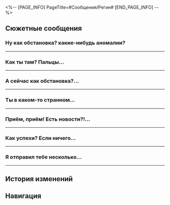 <%-- [PAGE_INFO]
PageTitle=#Сообщения/Регин#
[END_PAGE_INFO] --%>
{{Сообщение Инфобокс
|id          = 69
|Изображение = НИП Регин Иконка.png
|Тип         = НИП
|Отправитель = Регин
|ПодписьСоо  = Писать только насчёт финансирования исследований
|Фракция     = Ярило-VI
}}

==Сюжетные сообщения==
===Ну как обстановка? {{MC|ж=Нашла|м=Нашёл}} какие-нибудь аномалии?===
{{Сообщения
|условие_получения = 
|текст =
:'''Регин:''' Ну как обстановка? {{MC|ж=Нашла|м=Нашёл}} какие-нибудь аномалии?
:{Выбор} Странный торговый автомат...
::'''(Первопроходец):''' Поблизости появился странный торговый автомат, в который, как оказалось, превратилась свинка-копилка...
:{Выбор} Свинку-копилку...
::'''(Первопроходец):''' Рядом обнаружена свинка-копилка, которая до этого маскировалась под торговый автомат.
:'''Регин:''' Чего? Трансформировалась, то есть? Свинка-копилка? Сразу видно, что не разбираешься в технологиях, - слишком старомодно выражаешься.
:'''Регин:''' Забудь, возвращайся и мы всё обсудим!
:'''Регин:''' Вознаграждение я уже перевёл. Я ведь всегда держу слово.
}}
----

===Как ты там? Пальцы...===
{{Сообщения
|условие_получения = 
|текст =
:'''Регин:''' Как ты там? Пальцы не {{MC|ж=отморозила|м=отморозил}}? Видел{F#а} что-нибудь необычное?
:{Выбор} Ещё как {{MC|ж=отморозила|м=отморозил}}!
::'''(Первопроходец):''' Ну и мороз здесь, я скоро в ледышку превращусь! В этот раз я заслуживаю большей награды.
:{Выбор} Всё сделано!
::'''(Первопроходец):''' Это неважно. Всё выполнено в лучшем виде. Я {{MC|м=столкнулся|ж=столкнулась}} со множеством трудностей и заслуживаю большей награды.
:'''Регин:''' Здорово, что у тебя остаются силы торговаться со мной. Так что ты {{MC|ж=разведала|м=разведал}}?
:'''Регин:''' Я накопал кое-что касательно свинок-копилок, о которых ты {{MC|ж=сообщила|м=сообщил}} в прошлый раз. Информация, которую ты сегодня {{MC|ж=раздобыла|м=раздобыл}}, ещё больше мне поможет.
:{Выбор} Кое-что в сугробе
::'''(Первопроходец):''' В этот раз аномалия пряталась в сугробе, ничего интересного.
::'''Регин:''' Что? И только?! Кхм, я так надеялся, что будет какое-нибудь необычное место!
:{Выбор} Кое-что во льдах...
::'''(Первопроходец):''' Она скрывалась во льдах... Наверное, это какая-то примета!
::'''Регин:''' Хм, спряталась на морозе, значит? Получается, ей нестрашны холода...
:'''Регин:''' Возвращайся как можно скорее, а то заболеешь! И согрейся как следует. Когда будут новые данные с датчика, я сразу же с тобой свяжусь!
}}
----

===А сейчас как обстановка?...===
{{Сообщения
|условие_получения = 
|текст =
:'''Регин:''' А сейчас как обстановка? Датчик обнаружил что-нибудь?
:{Выбор} Тут аномалия
::'''(Первопроходец):''' Аномалия обнаружена на рекламном плакате... Не {{MC|ж=ожидала|м=ожидал}}, что в таком месте можно спрятаться.
:{Выбор} Ничего необычного
::'''(Первопроходец):''' Ничего необычного. Но без пряток не обошлось - на этот раз она превратилась в рекламный плакат.
:'''Регин:''' На плакате? То есть аномалии на каком-то уровне способны на чувство прекрасного? Это важная информация!
:'''Регин:''' Если дел больше нет - отдыхай. Неизвестно, когда датчик снова сработает.
}}
----

===Ты в каком-то странном...===
{{Сообщения
|условие_получения = 
|текст =
:'''Регин:''' Ты в каком-то странном месте, я там не бывал. Всё в порядке?
:{Выбор} Поиски заняли вечность...
::'''(Первопроходец):''' Тут просто горы хлама, и мне пришлось в них покопаться. Теперь вся одежда в пыли - с тебя оплата химчистки.
:{Выбор} Более чем!
::'''(Первопроходец):''' Если я берусь за дело, считай, успех у нас в кармане. Но пришлось попотеть, поэтому цена за услугу выросла.
:'''Регин:''' Ты поднимаешь цены на пустом месте. Мой бюджет на исследования тоже не резиновый. Где теперь обнаружена аномалия?
:{Выбор} В шифоньере
::'''(Первопроходец):''' Теперь в шифоньере. Довольно предсказуемое место для игры в прятки.
:{Выбор} В тёмном-тёмном месте...
::'''(Первопроходец):''' В самом тёмном и мрачном уголке... куда не проникает свет!
:'''Регин:''' В шифоньере? Да уж, очень предсказуемо.
:'''Регин:''' Возвращайся как можно скорее. Может, датчик опять сработает... И тебе придётся сразу же отправиться на поиски!
}}
----

===Приём, приём! Есть новости?!...===
{{Сообщения
|условие_получения = 
|текст =
:'''Регин:''' Приём, приём! Есть новости?! Я уже заждался!
:{Выбор} Прояви терпение.
::'''(Первопроходец):''' Знаю, что у тебя сжатые сроки, но прояви терпение. В этот раз аномалия обнаружена на экране кинопроектора. Можно сказать, новый фокус.
:{Выбор} Сейчас расскажу!
::'''(Первопроходец):''' На этот раз аномалия пряталась в кинопроекторе! Я её не {{MC|ж=замечала|м=замечал}}, пока не {{MC|ж=увидела|м=увидел}} проекцию! Чудеса просто!! Поразительно! Такие дела!!!
::'''Регин:''' Эй, потише... Ну зачем так пугать!
:'''Регин:''' Ситуация с новой аномалией довольно любопытная - кажется, я смогу её упаковать и использовать для своего любименького датчика.
:'''Регин:''' Скорее приходи! Мне нужно обсудить с тобой пару идей касательно исследования. Конечно, если датчик зафиксирует новые аномалии, сразу можешь отправиться на разведку.
}}
----

===Как успехи? Если ничего...===
{{Сообщения
|условие_получения = 
|текст =
:'''Регин:''' Как успехи? Если ничего не найдёшь, то нестрашно. Провалы в науке - часть процесса.
:{Выбор} Всё супер!
::'''(Первопроходец):''' Спешу тебя огорчить, на этот раз тоже без провалов. Аномалия была обнаружена в палатке. Похоже, они так и не научились нормально прятаться.
:{Выбор} Да {{MC|ж=нашла|м=нашёл}}.
::'''(Первопроходец):''' Я {{MC|ж=нашла|м=нашёл}}. На этот раз аномалия была в палатке, найти её было непросто.
:'''Регин:''' Вот и славно! Честно говоря, после целой серии удачных срабатываний я ожидал, что датчик пару раз всё-таки ошибётся.
:'''Регин:''' Но кто ж знал, что мой датчик такой молодец! Не допускает ни одной ошибочки!
:'''Регин:''' Я свяжусь с тобой позже, если датчик снова сработает. От тебя жду выполнения как можно скорее!
}}
----

===Я отправил тебе несколько...===
{{Сообщения
|условие_получения = 
|текст =
:'''Регин:''' Я отправил тебе несколько сообщений, но они не были доставлены. Проблемы с сигналом?
:{Выбор} Это точно Регин?
::'''(Первопроходец):''' Это точно Регин? Я что-то сомневаюсь. В переписке сложно понять наверняка, с кем общаешься!
::'''Регин:''' Что? Ты вообще о чём? Разве есть какой-то фейковый Регин? Ты головой там не {{MC|ж=ударилась|м=ударился}}?
:{Выбор} Напиши пароль!
::'''(Первопроходец):''' Я не буду отвечать тебе, пока ты не напишешь пароль, о котором мы условились с Регином.
::'''Регин:''' Пароль? Какой ещё пароль? Да здравствует Верховная хранительница? Я тоже хочу стать одним из Среброгривых Стражей? Да ну, ерунда какая-то. Не было у нас никаких паролей!
:'''Регин:''' Что с тобой? Надеюсь, всё в порядке! Никуда не уходи, я прямо сейчас перевожу деньги!
:{Выбор} Я так {{MC|ж=тронута|м=тронут}}.
::'''(Первопроходец):''' Так трогательно, я не {{MC|ж=ожидала|м=ожидал}}, что ты настолько хороший друг. Теперь у меня нет никаких сомнений - ты самый настоящий Регин!
:{Выбор} Похоже, ты настоящий.
::'''(Первопроходец):''' Поступила оплата. Должно быть, это действительно ты. Идентификация пройдена.
:'''Регин:''' Значит, всё ок? Неважно, в этот раз не буду уточнять детали. Иди-ка лучше отдохни!
:'''Регин:''' А как восстановишь силы... Если выдастся минута, заглянешь ко мне поболтать?
}}
----

==История изменений==
{{История изменений|2.7}}

==Навигация==
{{Сообщения Навбокс}}